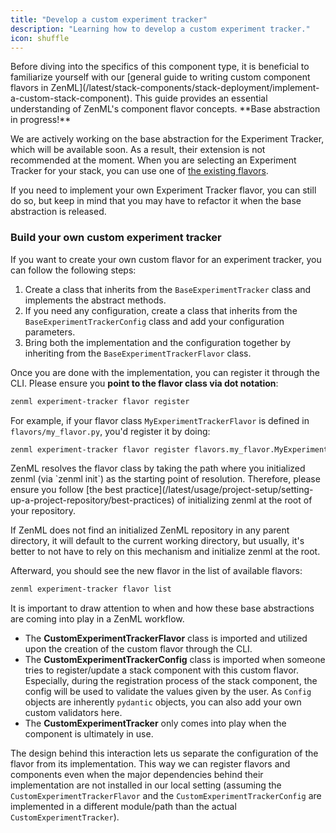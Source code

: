 ```yaml
---
title: "Develop a custom experiment tracker"
description: "Learning how to develop a custom experiment tracker."
icon: shuffle
---
```


<Info>
  Before diving into the specifics of this component type, it is beneficial to familiarize yourself with our [general guide to writing custom component flavors in ZenML](/latest/stack-components/stack-deployment/implement-a-custom-stack-component). This guide provides an essential understanding of ZenML's component flavor concepts.
</Info>
<Note>
**Base abstraction in progress!**

We are actively working on the base abstraction for the Experiment Tracker, which will be available soon. As a result, their extension is not recommended at the moment. When you are selecting an Experiment Tracker for your stack, you can use one of [the existing flavors](/latest/stack-components/experiment-trackers#experiment-tracker-flavors).

</Note>
If you need to implement your own Experiment Tracker flavor, you can still do so, but keep in mind that you may have to refactor it when the base abstraction is released.

### Build your own custom experiment tracker

If you want to create your own custom flavor for an experiment tracker, you can follow the following steps:

1. Create a class that inherits from the `BaseExperimentTracker` class and implements the abstract methods.
2. If you need any configuration, create a class that inherits from the `BaseExperimentTrackerConfig` class and add your configuration parameters.
3. Bring both the implementation and the configuration together by inheriting from the `BaseExperimentTrackerFlavor` class.

Once you are done with the implementation, you can register it through the CLI. Please ensure you **point to the flavor class via dot notation**:

```bash
zenml experiment-tracker flavor register
```

For example, if your flavor class `MyExperimentTrackerFlavor` is defined in `flavors/my_flavor.py`, you'd register it by doing:

```bash
zenml experiment-tracker flavor register flavors.my_flavor.MyExperimentTrackerFlavor
```

<Note>
ZenML resolves the flavor class by taking the path where you initialized zenml (via `zenml init`) as the starting point of resolution. Therefore, please ensure you follow [the best practice](/latest/usage/project-setup/setting-up-a-project-repository/best-practices) of initializing zenml at the root of your repository.

If ZenML does not find an initialized ZenML repository in any parent directory, it will default to the current working directory, but usually, it's better to not have to rely on this mechanism and initialize zenml at the root.
</Note>

Afterward, you should see the new flavor in the list of available flavors:

```bash
zenml experiment-tracker flavor list
```

<Note>
It is important to draw attention to when and how these base abstractions are coming into play in a ZenML workflow.

* The **CustomExperimentTrackerFlavor** class is imported and utilized upon the creation of the custom flavor through the CLI.
* The **CustomExperimentTrackerConfig** class is imported when someone tries to register/update a stack component with this custom flavor. Especially, during the registration process of the stack component, the config will be used to validate the values given by the user. As `Config` objects are inherently `pydantic` objects, you can also add your own custom validators here.
* The **CustomExperimentTracker** only comes into play when the component is ultimately in use.

The design behind this interaction lets us separate the configuration of the flavor from its implementation. This way we can register flavors and components even when the major dependencies behind their implementation are not installed in our local setting (assuming the `CustomExperimentTrackerFlavor` and the `CustomExperimentTrackerConfig` are implemented in a different module/path than the actual `CustomExperimentTracker`).

</Note>
